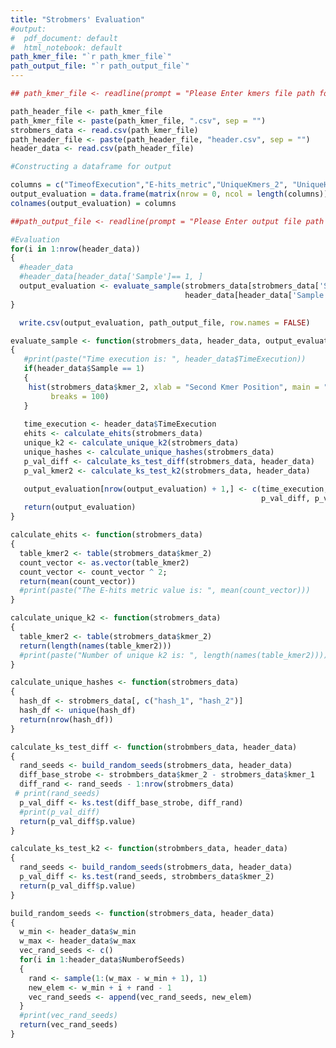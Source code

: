 ```yaml
---
title: "Strobmers' Evaluation"
#output:
#  pdf_document: default
#  html_notebook: default
path_kmer_file: "`r path_kmer_file`"
path_output_file: "`r path_output_file`"
---
```




```r
## path_kmer_file <- readline(prompt = "Please Enter kmers file path for evaluation: ")

path_header_file <- path_kmer_file
path_kmer_file <- paste(path_kmer_file, ".csv", sep = "")
strobmers_data <- read.csv(path_kmer_file)
path_header_file <- paste(path_header_file, "header.csv", sep = "")
header_data <- read.csv(path_header_file)

#Constructing a dataframe for output 

columns = c("TimeofExecution","E-hits_metric","UniqueKmers_2", "UniqueHashes", "KS-test-diff", "KS-test-kmer2","Sample") 
output_evaluation = data.frame(matrix(nrow = 0, ncol = length(columns))) 
colnames(output_evaluation) = columns

##path_output_file <- readline(prompt = "Please Enter output file path for results: ")

#Evaluation 
for(i in 1:nrow(header_data))
{
  #header_data
  #header_data[header_data['Sample']== 1, ]
  output_evaluation <- evaluate_sample(strobmers_data[strobmers_data['Sample'] == i, ], 
                                       header_data[header_data['Sample']== i, ], output_evaluation)
}

  write.csv(output_evaluation, path_output_file, row.names = FALSE)

```


```r
evaluate_sample <- function(strobmers_data, header_data, output_evaluation)
{
   #print(paste("Time execution is: ", header_data$TimeExecution))
   if(header_data$Sample == 1)
   {
    hist(strobmers_data$kmer_2, xlab = "Second Kmer Position", main = "Histogram Second Kmer", ylab = "Count", 
         breaks = 100)
   }
   
   time_execution <- header_data$TimeExecution
   ehits <- calculate_ehits(strobmers_data)
   unique_k2 <- calculate_unique_k2(strobmers_data)
   unique_hashes <- calculate_unique_hashes(strobmers_data)
   p_val_diff <- calculate_ks_test_diff(strobmers_data, header_data)
   p_val_kmer2 <- calculate_ks_test_k2(strobmers_data, header_data)

   output_evaluation[nrow(output_evaluation) + 1,] <- c(time_execution, ehits, unique_k2, unique_hashes,
                                                        p_val_diff, p_val_kmer2, header_data$Sample)
   return(output_evaluation)
}
```

```r
calculate_ehits <- function(strobmers_data)
{
  table_kmer2 <- table(strobmers_data$kmer_2)
  count_vector <- as.vector(table_kmer2)
  count_vector <- count_vector ^ 2;
  return(mean(count_vector))
  #print(paste("The E-hits metric value is: ", mean(count_vector)))
}
```

```r
calculate_unique_k2 <- function(strobmers_data)
{
  table_kmer2 <- table(strobmers_data$kmer_2)
  return(length(names(table_kmer2)))
  #print(paste("Number of unique k2 is: ", length(names(table_kmer2))))
}
```

```r
calculate_unique_hashes <- function(strobmers_data)
{
  hash_df <- strobmers_data[, c("hash_1", "hash_2")]
  hash_df <- unique(hash_df)
  return(nrow(hash_df))
}
```

```r
calculate_ks_test_diff <- function(strobmbers_data, header_data)
{
  rand_seeds <- build_random_seeds(strobmers_data, header_data)
  diff_base_strobe <- strobmbers_data$kmer_2 - strobmers_data$kmer_1
  diff_rand <- rand_seeds - 1:nrow(strobmers_data)
 # print(rand_seeds)
  p_val_diff <- ks.test(diff_base_strobe, diff_rand)
  #print(p_val_diff)
  return(p_val_diff$p.value)
}
```

```r
calculate_ks_test_k2 <- function(strobmbers_data, header_data)
{
  rand_seeds <- build_random_seeds(strobmers_data, header_data)
  p_val_diff <- ks.test(rand_seeds, strobmbers_data$kmer_2)
  return(p_val_diff$p.value)
}
```


```r
build_random_seeds <- function(strobmers_data, header_data)
{
  w_min <- header_data$w_min
  w_max <- header_data$w_max
  vec_rand_seeds <- c()
  for(i in 1:header_data$NumberofSeeds)
  {
    rand <- sample(1:(w_max - w_min + 1), 1)
    new_elem <- w_min + i + rand - 1
    vec_rand_seeds <- append(vec_rand_seeds, new_elem)
  }
  #print(vec_rand_seeds)
  return(vec_rand_seeds)
}
```





